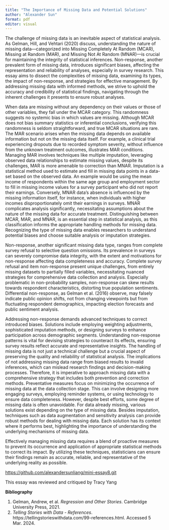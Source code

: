 ```yaml
---
title: "The Importance of Missing Data and Potential Solutions"
author: "Alexander Sun"
format: pdf
editor: visual
---
```


The challenge of missing data is an inevitable aspect of statistical analysis. As Gelman, Hill, and Vehtari (2020) discuss, understanding the nature of missing data—categorized into Missing Completely At Random (MCAR), Missing at Random (MAR), and Missing Not At Random (MNAR)—is crucial for maintaining the integrity of statistical inferences. Non-response, another prevalent form of missing data, introduces significant biases, affecting the representation and reliability of analyses, especially in survey research. This essay aims to dissect the complexities of missing data, examining its types, the impact of non-response, and strategies for effective management. By addressing missing data with informed methods, we strive to uphold the accuracy and credibility of statistical findings, navigating through the inherent challenges it presents to ensure robust analyses.

When data are missing without any dependency on their values or those of other variables, they fall under the MCAR category. This randomness suggests no systemic bias in which values are missing. Although MCAR does not bias summary statistics or inferential conclusions, verifying this randomness is seldom straightforward, and true MCAR situations are rare. The MAR scenario arises when the missing data depends on available information but not on the missing data itself. For example, a clinical trial experiencing dropouts due to recorded symptom severity, without influence from the unknown treatment outcomes, illustrates MAR conditions. Managing MAR involves techniques like multiple imputation, leveraging observed data relationships to estimate missing values, despite its challenges, MAR is more amenable to correction than MNAR. Imputation is a statistical method used to estimate and fill in missing data points in a data-set based on the observed data. An example would be using the mean income of respondents within the same age group and employment sector to fill in missing income values for a survey participant who did not report their earnings. Conversely, MNAR data's absence is influenced by the missing information itself, for instance, when individuals with higher incomes disproportionately omit their earnings in surveys. MNAR complicates analysis significantly, necessitating assumptions about the nature of the missing data for accurate treatment. Distinguishing between MCAR, MAR, and MNAR, is an essential step in statistical analysis, as this classification informs the appropriate handling methods for missing data. Recognizing the type of missing data enables researchers to understand potential biases and choose suitable analysis or imputation strategies.

Non-response, another significant missing data type, ranges from complete survey refusal to selective question omissions. Its prevalence in surveys can severely compromise data integrity, with the extent and motivations for non-response affecting data completeness and accuracy. Complete survey refusal and item non-response present unique challenges, from entirely missing datasets to partially filled variables, necessitating nuanced strategies for comprehensive data collection and analysis. Especially problematic in non-probability samples, non-response can skew results towards respondent characteristics, distorting true population sentiments. Differential non-response, as Gelman et al. (2016) observe, may falsely indicate public opinion shifts, not from changing viewpoints but from fluctuating respondent demographics, impacting election forecasts and public sentiment analysis.

Addressing non-response demands advanced techniques to correct introduced biases. Solutions include employing weighting adjustments, sophisticated imputation methods, or designing surveys to enhance participation across demographic segments. Understanding non-response patterns is vital for devising strategies to counteract its effects, ensuring survey results reflect accurate and representative insights. The handling of missing data is not just a technical challenge but a crucial aspect of preserving the quality and reliability of statistical analysis. The implications of not addressing missing data range from biased results to invalid inferences, which can mislead research findings and decision-making processes. Therefore, it is imperative to approach missing data with a comprehensive strategy that includes both prevention and correction methods. Preventative measures focus on minimizing the occurrence of missing data at the data collection stage. This can involve designing more engaging surveys, employing reminder systems, or using technology to ensure data completeness. However, despite best efforts, some degree of missing data is often unavoidable. For data already missing, various solutions exist depending on the type of missing data. Besides imputation, techniques such as data augmentation and sensitivity analysis can provide robust methods for dealing with missing data. Each solution has its context where it performs best, highlighting the importance of understanding the underlying mechanisms of missing data.

Effectively managing missing data requires a blend of proactive measures to prevent its occurrence and application of appropriate statistical methods to correct its impact. By utilizing these techniques, statisticians can ensure their findings remain as accurate, reliable, and representative of the underlying reality as possible.

<https://github.com/alexandersunliang/mini-essay8.git>

This essay was reviewed and critiqued by Tracy Yang

\newpage

**Bibliography**

1.  Gelman, Andrew, et al. *Regression and Other Stories*. Cambridge University Press, 2021.
2.  *Telling Stories with Data - References*. https://tellingstorieswithdata.com/99-references.html. Accessed 5 Mar. 2024.
